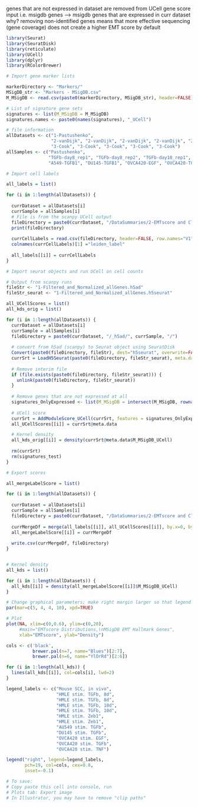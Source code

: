 genes that are not expressed in dataset are removed from UCell gene score input
  i.e. msigdb genes --> msigdb genes that are expressed in curr dataset
why? removing non-identified genes means that more effective sequencing (gene coverage) does not create a higher EMT score by default

```r
library(Seurat)
library(SeuratDisk)
library(reticulate)
library(UCell)
library(dplyr)
library(RColorBrewer)
```


```r

# Import gene marker lists

markerDirectory <- "Markers/"
MSigDB_str <- "Markers - MSigDB.csv"
M_MSigDB <- read.csv(paste0(markerDirectory, MSigDB_str), header=FALSE)[, 1]

# List of signature gene sets
signatures <- list(M_MSigDB = M_MSigDB)
signatures.names <- paste0(names(signatures), "_UCell")

# file information
allDatasets <- c("1-Pastushenko",
                 "2-vanDijk", "2-vanDijk", "2-vanDijk", "2-vanDijk", "2-vanDijk", "2-vanDijk",
                 "3-Cook", "3-Cook", "3-Cook", "3-Cook", "3-Cook")
allSamples <- c("Pastushenko",
                "TGFb-day8_rep1", "TGFb-day8_rep2", "TGFb-day10_rep1", "TGFb-day10_rep2", "Zeb1_rep1", "Zeb1_rep2",
                "A549-TGFB1", "DU145-TGFB1", "OVCA420-EGF", "OVCA420-TGFB1", "OVCA420-TNF")

```


```r

# Import cell labels

all_labels = list()

for (i in 1:length(allDatasets)) {
  
  currDataset = allDatasets[i]
  currSample = allSamples[i]
  # File is from the scanpy UCell output
  fileDirectory = paste0(currDataset, "/DataSummaries/2-EMTscore and Clustering/Cells with Cluster Labels - ", currSample, ".csv")
  print(fileDirectory)
  
  currCellLabels = read.csv(fileDirectory, header=FALSE, row.names="V1")
  colnames(currCellLabels)[1] ="leiden_label"
  
  all_labels[[i]] = currCellLabels
}

```



```r

# Import seurat objects and run UCell on cell counts

# Output from scanpy runs
fileStr <- "1-Filtered_and_Normalized_allGenes.h5ad"
fileStr_seurat <- "1-Filtered_and_Normalized_allGenes.h5seurat"

all_UCellScores = list()
all_kds_orig = list()

for (i in 1:length(allDatasets)) {
  currDataset = allDatasets[i]
  currSample = allSamples[i]
  fileDirectory = paste0(currDataset, "/_h5ad/", currSample, "/")
  
  # convert from h5ad (scanpy) to Seurat object using SeuratDisk
  Convert(paste0(fileDirectory, fileStr), dest="h5seurat", overwrite=FALSE)
  currSrt = LoadH5Seurat(paste0(fileDirectory, fileStr_seurat), meta.data=FALSE)
  
  # Remove interim file
  if (file.exists(paste0(fileDirectory, fileStr_seurat))) {
    unlink(paste0(fileDirectory, fileStr_seurat))
  }
  
  # Remove genes that are not expressed at all
  signatures_OnlyExpressed <- list(M_MSigDB = intersect(M_MSigDB, rownames(currSrt)))
  
  # UCell score
  currSrt = AddModuleScore_UCell(currSrt, features = signatures_OnlyExpressed)
  all_UCellScores[[i]] = currSrt@meta.data

  # Kernel density
  all_kds_orig[[i]] = density(currSrt@meta.data$M_MSigDB_UCell)
  
  rm(currSrt)
  rm(signatures_test)
}

```



```r

# Export scores

all_mergeLabelScore = list()

for (i in 1:length(allDatasets)) {
  
  currDataset = allDatasets[i]
  currSample = allSamples[i]
  fileDirectory = paste0(currDataset, "/DataSummaries/2-EMTscore and Clustering/Cells with Cluster Labels - ", currSample, ", UCellScore.csv")
  
  currMergeDf = merge(all_labels[[i]], all_UCellScores[[i]], by.x=0, by.y=0, all=FALSE)
  all_mergeLabelScore[[i]] = currMergeDf
  
  write.csv(currMergeDf, fileDirectory)
}


# Kernel density
all_kds = list()

for (i in 1:length(allDatasets)) {
  all_kds[[i]] = density(all_mergeLabelScore[[i]]$M_MSigDB_UCell)
}

```


```r

# Change graphical parameters; make right margin larger so that legend can extend
par(mar=c(5, 4, 4, 10), xpd=TRUE)

# Plot
plot(NA, xlim=c(0,0.6), ylim=c(0,20),
     #main="EMTscore Distributions,\nMSigDB EMT Hallmark Genes",
     xlab="EMTscore", ylab="Density")

cols <- c('black',
          brewer.pal(n=7, name="Blues")[2:7],
          brewer.pal(n=6, name="YlOrRd")[2:6])

for (i in 1:length(all_kds)) {
  lines(all_kds[[i]], col=cols[i], lwd=2)
}

legend_labels <- c("Mouse SCC, in vivo",
                   "HMLE stim. TGFb, 8d",
                   "HMLE stim. TGFb, 8d",
                   "HMLE stim. TGFb, 10d",
                   "HMLE stim. TGFb, 10d",
                   "HMLE stim. Zeb1",
                   "HMLE stim. Zeb1",
                   "AU549 stim. TGFb",
                   "DU145 stim. TGFb",
                   "OVCA420 stim. EGF",
                   "OVCA420 stim. TGFb",
                   "OVCA420 stim. TNF")

legend("right", legend=legend_labels,
       pch=19, col=cols, cex=0.8,
       inset=-0.1)

# To save:
# Copy paste this cell into console, run
# Plots tab: Export image
# In Illustrator, you may have to remove "clip paths"
```


